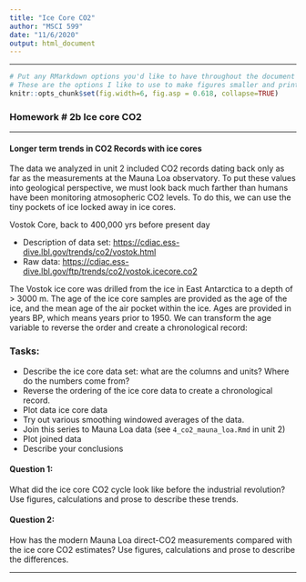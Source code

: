```yaml
---
title: "Ice Core CO2"
author: "MSCI 599"
date: "11/6/2020"
output: html_document
---
```


***

```r
# Put any RMarkdown options you'd like to have throughout the document here
# These are the options I like to use to make figures smaller and print code output right below the command:
knitr::opts_chunk$set(fig.width=6, fig.asp = 0.618, collapse=TRUE) 
```

### Homework # 2b Ice core CO2

***

#### Longer term trends in CO2 Records with ice cores

The data we analyzed in unit 2 included CO2 records dating back only as far as the measurements at the Mauna Loa observatory.  To put these values into geological perspective, we must look back much farther than humans have been monitoring atmosopheric CO2 levels.  To do this, we can use the tiny pockets of ice locked away in ice cores.

Vostok Core, back to 400,000 yrs before present day 

- Description of data set: <https://cdiac.ess-dive.lbl.gov/trends/co2/vostok.html>
- Raw data: <https://cdiac.ess-dive.lbl.gov/ftp/trends/co2/vostok.icecore.co2>

The Vostok ice core was drilled from the ice in East Antarctica to a depth of > 3000 m. The age of the ice core samples are provided as the age of the ice, and the mean age of the air pocket within the ice. Ages are provided in years BP, which means years prior to 1950. We can transform the age variable to reverse the order and create a chronological record:

### Tasks:

- Describe the ice core data set: what are the columns and units? Where do the numbers come from? 
- Reverse the ordering of the ice core data to create a chronological record.  
- Plot data ice core data
- Try out various smoothing windowed averages of the data. 
- Join this series to Mauna Loa data (see `4_co2_mauna_loa.Rmd` in unit 2)
- Plot joined data
- Describe your conclusions

#### Question 1:

What did the ice core CO2 cycle look like before the industrial revolution? Use figures, calculations and prose to describe these trends. 

#### Question 2:

How has the modern Mauna Loa direct-CO2 measurements compared with the ice core CO2 estimates? Use figures, calculations and prose to describe the differences. 

***
